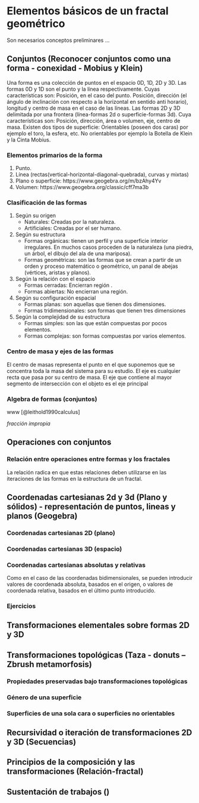 \mainmatter

# Elementos básicos de un fractal geométrico

Son necesarios conceptos preliminares ...

## Conjuntos (Reconocer conjuntos como una forma - conexidad - Mobius y Klein)

Una forma es una colección de puntos en el espacio 0D, 1D, 2D y 3D.
Las formas 0D y 1D son el punto y la línea respectivamente. Cuyas características son: Posición, en el caso del punto. Posición, dirección (el ángulo de inclinación con respecto a la horizontal en sentido anti horario), longitud y centro de masa en el caso de las líneas.
Las formas 2D y 3D delimitada por una frontera (línea-formas 2d o superficie-formas 3d). Cuya características son: Posición, dirección, área o volumen, eje, centro de masa. Existen dos tipos de superficie: Orientables (poseen dos caras) por ejemplo el toro, la esfera, etc. No orientables por ejemplo la Botella de Klein y la Cinta Mobius.

### Elementos primarios de la forma

1. Punto.
2. Línea (rectas(vertical-horizontal-diagonal-quebrada), curvas y mixtas)
3. Plano o superficie: https://www.geogebra.org/m/bzAhy4Yv
4. Volumen: https://www.geogebra.org/classic/cff7ma3b

### Clasificación de las formas

1. Según su origen
    * Naturales: Creadas por la naturaleza.
    * Artificiales: Creadas por el ser humano.
2. Según su estructura
    * Formas orgánicas: tienen un perfil y una superficie interior irregulares. En muchos casos proceden de la naturaleza (una piedra, un árbol, el dibujo del ala de una mariposa).
    * Formas geométricas: son las formas que se crean a partir de un orden y proceso matemático o geométrico, un panal de abejas (vértices, aristas y planos).
3. Según la relación con el espacio
    * Formas cerradas: Encierran región .
    * Formas abiertas: No encierran una región.
4. Según su configuración espacial
    * Formas planas: son aquellas que tienen dos dimensiones.
    * Formas tridimensionales: son formas que tienen tres dimensiones
5. Según la complejidad de su estructura
    * Formas simples: son las que están compuestas por pocos elementos.
    * Formas complejas: son formas compuestas por varios elementos.

### Centro de masa y ejes de las formas

El centro de masas representa el punto en el que suponemos que se concentra toda la masa del sistema para su estudio. El eje es cualquier recta que pasa por su centro de masa. El eje que contiene al mayor segmento de intersección con el objeto es el eje principal


### Algebra de formas (conjuntos)
www
[@leithold1990calculus]

*fracción impropia* \index{fracción impropia}


## Operaciones con conjuntos
<!--
Son las siguientes

1. Distanciamiento. Dos formas mantienen una relación de distanciamiento cuando existe una separación entre ellas $𝐹_1\cap 𝐹_2=\emptyset$.
2. Toque. Existe relación de toque cuando las formas están en contacto $𝐹_1\cap 𝐹_2={𝑝}$ (conjunto unitario).
3. Superposición. Existe superposición cuando una forma tapa a otra y de esta solo vemos la parte que no está tapada $𝐹_1\cup (𝐹_2-𝐹_1)$.
4. Unión. Dos formas tienen una relación de unión cuando se funde y los contornos de las dos formas se complementan $𝐹_2\cup 𝐹_1$.
5. Intersección. Existe relación de intersección entre dos formas cuando surge una nueva forma fruto de la zona común entre ellas. Es decir, ambas formas comparten una superficie del plano y esta genera una nueva forma $𝐹_2\cap 𝐹_1$.
6. Sustracción. La relación de sustracción se produce cuando una forma no aparece representada, pero resta el espacio común a la otra creando un vacío $𝐹_2-𝐹_1$.
7. Penetración. Existe relación de penetración entre formas cuando se crea un vacío en el espacio común entre ellas $𝐹_2\: \Delta\: 𝐹_1$.
2. Transparencia. En una relación de transparencia entre formas, ambas formas comparten un espacio en común, pero se aprecia el contorno de ambas. Podemos entenderlo como una superposición de una forma translúcida sobre otra ($𝐹_2\cup 𝐹_1)\cup (𝐹_1\cap 𝐹_2$).
-->

### Relación entre operaciones entre formas y los fractales

La relación radica en que estas relaciones deben utilizarse en las iteraciones de las formas en la estructura de un fractal.



## Coordenadas cartesianas 2d y 3d (Plano y sólidos) - representación de puntos, lineas y planos (Geogebra)

### Coordenadas cartesianas 2D (plano)
<!--
El sistema en sí es un sistema bidimensional, que se denomina plano cartesiano. El punto de intersección de las rectas, por definición, se considera como el punto cero de las rectas y se conoce como origen de las coordenadas. Al eje horizontal o de las abscisas se le asigna los números reales de las equis ("x"); y al eje vertical o de las ordenadas se le asignan los números reales de las ye ("y").

Al cortarse las dos rectas, dividen al plano en cuatro regiones o zonas, que se conocen con el nombre de cuadrantes:

* Primer cuadrante "I": Región superior derecha
* Segundo cuadrante "II": Región superior izquierda
* Tercer cuadrante "III": Región inferior izquierda
* Cuarto cuadrante "IV": Región inferior derecha

Tres ejemplos de coordenadas asignadas a tres puntos diferentes (verde, rojo y azul), sus proyecciones ortogonales sobre los ejes constituyen sus coordenadas cartesianas y el origen de coordenadas (0,0) en magenta.
-->
### Coordenadas cartesianas 3D (espacio)
<!--
Las coordenadas cartesianas 3D especifican una ubicación precisa mediante el uso de tres valores de coordenadas X,Y y Z. Especificar valores de coordenadas cartesianas 3D (X,Y,Z) es similar a especificar valores de coordenadas 2D (X,Y). Además de indicar los valores x e y, se debe especificar también el valor z utilizando el formato siguiente: (x,y,z).

En la figura siguiente, la coordenada 3,2,5 indica un punto situado a tres unidades a lo largo del eje X positivo, a 2 unidades a lo largo del eje Y positivo, y a 5 unidades del eje Z positivo
-->
### Coordenadas cartesianas absolutas y relativas

Como en el caso de las coordenadas bidimensionales, se pueden introducir valores de coordenada absoluta, basados en el origen, o valores de coordenada relativa, basados en el último punto introducido.


### Ejercicios
<!--
* Realice un bosquejo 2D-cartesiano
* Realice un bosquejo 3D-cartesiano (Ejemplo: diapositiva anterior)
-->

## Transformaciones elementales sobre formas 2D y 3D
<!--
::: {.definition #transformaciones name="Transformaciones"}
Es un conjunto de procesos que se realiza a alguna forma en particular sin modificar la forma.
:::



### Traslacion

En geometría, a la traslación, el movimiento de cada punto a una distancia constante en una dirección dada.


### Rotación

Rotación es la acción que ejerce un cuerpo para dar un giro, vuelta o rodar alrededor de su propio eje.

### Homotecia

Escala o proporción, razón de proporción- centro de homotecia

### Reflexión

Cada punto se refleja a través de un eje de simetría en el plano y el espacio el eje simetría recibe el nombre plano especular (simetría especular)
-->


## Transformaciones topológicas (Taza - donuts -- Zbrush metamorfosis)
<!--
De manera informal, la topología se ocupa de aquellas propiedades de las figuras que permanecen invariantes, cuando dichas figuras son plegadas, dilatadas, contraídas o deformadas, de modo que no aparezcan nuevos puntos, o se hagan coincidir puntos diferentes. La transformación permitida presupone, en otras palabras, que hay una correspondencia biunívoca entre los puntos de la figura original y los de la transformada, y que la deformación hace corresponder puntos próximos a puntos próximos. Esta última propiedad se llama continuidad, y lo que se requiere es que la transformación y su inversa sean ambas continuas: así, trabajarnos con homeomorfismos.

::: {.definition #transformacionestopo name="Transformaciones topológicas"}
Consiste en doblar, estirar, encoger, retorcer, etc., los objetos, pero siempre que se haga sin romper ni separar lo que estaba unido, ni pegar lo que estaba separado. Por ejemplo, un triángulo es topológicamente lo mismo que una circunferencia, ya que
podemos transformar uno en otra de forma continua, sin romper ni pegar. Pero una circunferencia no es lo mismo que un segmento, ya que habría que partirla (o pegarla) por algún punto.

Esta es la razón de que se la llame la "geometría de la página de goma", porque es como si estuviéramos estudiando geometría sobre un papel de goma que pudiera contraerse, estirarse, etc.
:::

La esfera se trasforma topológicamente en un elefante. Pero el toro no puede transformase en una esfera
-->
### Propiedades preservadas bajo transformaciones topológicas
<!--
Algunas propiedades se conservan bajo transformaciones topológicas y otras no. La propiedad de un círculo de ser una curva cerrada simple es una propiedad que se conserva bajo una transformación topológica arbitraria. Es una propiedad topológica. La superficie de una esfera tiene las siguientes dos propiedades que se conservan bajo una transformación topológica arbitraria.
1. La superficie está cerrada. No hay bordes en él (como con un cuadrado).
2. Toda curva simple cerrada en su superficie representa una disección de la misma en este sentido: si hacemos un corte a lo largo de la curva, la superficie se separa en dos partes inconexas.
-->
### Género de una superficie
<!--
El género de una superficie es su tipo topológico. Las superficies del mismo género son topológicamente equivalentes entre sí. Las superficies de diferentes géneros no son topológicamente equivalentes. ¿Qué característica de una superficie nos permite determinar su género. La característica es esta: el mayor número de curvas cerradas simples que no se cruzan que se pueden dibujar en la superficie sin separarla (es decir, hacer que la superficie se separe en partes desconectadas cuando se hacen cortes a lo largo de las curvas).

::: {.example name="Transformación topológicas de la $N$ esfera"}
El género de una esfera es 0 ya que no se pueden dibujar tales curvas en su superficie sin separarla. El género de un toro es 1, y no más de uno tales curvas se pueden dibujar en su superficie sin separarlo. Considere ahora la rosquilla de doble orificio que se muestra en la Fig. 5. Tiene un género de 2 ya que dos, pero no más, de tales curvas se pueden dibujar en su superficie sin separarla. De manera similar, una rosquilla con tres orificios tiene un género de 3 desde tres, y no más, tales curvas se pueden dibujar en su superficie sin separarla, y en general, una rosquilla con orificios p tiene un género de p desde p (y no más) tales curvas se pueden dibujar en su superficie sin separarla.
:::
-->
### Superficies de una sola cara o superficies no orientables  
<!--
El espacio en dos dominios, uno interior y otro exterior, constituyendo la superficie el límite común entre los dos dominios. Este hecho está conectado con otro. Ahora demostraremos algunas superficies que tienen un solo lado. La primera que exponemos es la cinta de Móbius se construye tomando una larga banda rectangular de papel y pegando los dos extremos después de darle media vuelta como se muestra en la Fig. 8. Una extensión es la botella de Klein.

https://solitaryroad.com/c775.html
https://en.wikipedia.org/wiki/Topology

-->
## Recursividad o iteración de transformaciones 2D y 3D (Secuencias)



## Principios de la composición y las transformaciones (Relación-fractal)         

## Sustentación de trabajos (\emph{Objeto fractal, geométrico digital o manual})
